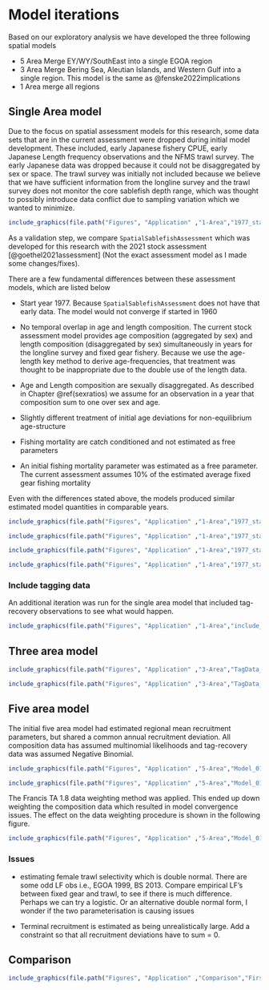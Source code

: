 # Model iterations {#modelIterations}

Based on our exploratory analysis we have developed the three following spatial models

- 5 Area Merge EY/WY/SouthEast into a single EGOA region
- 3 Area Merge Bering Sea, Aleutian Islands, and Western Gulf into a single region. This model is the same as @fenske2022implications
- 1 Area merge all regions


## Single Area model {-}

Due to the focus on spatial assessment models for this research, some data sets that are in the current assessment were dropped during initial model development. These included, early Japanese fishery CPUE, early Japanese Length frequency observations and the NFMS trawl survey. The early Japanese data was dropped because it could not be disaggregated by sex or space. The trawl survey was initially not included because we believe that we have sufficient information from the longline survey and the trawl survey does not monitor the core sablefish depth range, which was thought to possibly introduce data conflict due to sampling variation which we wanted to minimize.

```r
include_graphics(file.path("Figures", "Application" ,"1-Area","1977_start","Observation_Frequency.png"))
```


As a validation step, we compare `SpatialSablefishAssessment` which was developed for this research with the 2021 stock assessment [@goethel2021assessment] (Not the exact assessment model as I made some changes/fixes).

There are a few fundamental differences between these assessment models, which are listed below


- Start year 1977. Because `SpatialSablefishAssessment` does not have that early data. The model would not converge if started in 1960
- No temporal overlap in age and length composition. The current stock assessment model provides age composition (aggregated by sex) and length composition (disaggregated by sex) simultaneously in years for the longline survey and fixed gear fishery. Because we use the age-length key method to derive age-frequencies, that treatment was thought to be inappropriate due to the double use of the length data.
- Age and Length composition are sexually disaggregated. As described in Chapter \@ref(sexratios) we assume for an observation in a year that composition sum to one over sex and age.

- Slightly different treatment of initial age deviations for non-equilibrium age-structure

- Fishing mortality are catch conditioned and not estimated as free parameters

- An initial fishing mortality parameter was estimated as a free parameter. The current assessment assumes 10\% of the estimated average fixed gear fishing mortality


Even with the differences stated above, the models produced similar estimated model quantities in comparable years.



```r
include_graphics(file.path("Figures", "Application" ,"1-Area","1977_start","compare_SSB.png"))
```

```r
include_graphics(file.path("Figures", "Application" ,"1-Area","1977_start","compare_Fs.png"))
```

```r
include_graphics(file.path("Figures", "Application" ,"1-Area","1977_start","compare_Recruitment.png"))
```

```r
include_graphics(file.path("Figures", "Application" ,"1-Area","1977_start","compare_srv1_dom_ll.png"))
```


### Include tagging data {-}

An additional iteration was run for the single area model that included tag-recovery observations to see what would happen. 


```r
include_graphics(file.path("Figures", "Application" ,"1-Area","include_tag_data","SSB_w_wo_tag.png"))
```


## Three area model {-}


```r
include_graphics(file.path("Figures", "Application" ,"3-Area","TagData_01","Est_movement.png"))
```



```r
include_graphics(file.path("Figures", "Application" ,"3-Area","TagData_01","regional_ssb.png"))
```

## Five area model {-}

The initial five area model had estimated regional mean recruitment parameters, but shared a common annual recruitment deviation. All composition data has assumed multinomial likelihoods and tag-recovery data was assumed Negative Binomial.

```r
include_graphics(file.path("Figures", "Application" ,"5-Area","Model_01","Est_movement.png"))
```


```r
include_graphics(file.path("Figures", "Application" ,"5-Area","Model_01","regional_ssb.png"))
```


The Francis TA 1.8 data weighting method was applied. This ended up down weighting the composition data which resulted in model convergence issues. The effect on the data weighting procedure is shown in the following figure.

```r
include_graphics(file.path("Figures", "Application" ,"5-Area","Model_01","ReWeighted_SSBs.png"))
```


### Issues {-}


- estimating female trawl selectivity which is double normal. There are some odd LF obs i.e., EGOA 1999, BS 2013. Compare empirical LF's between fixed gear and trawl, to see if there is much difference. Perhaps we can try a logistic. Or an alternative double normal form, I wonder if the two parameterisation is causing issues

- Terminal recruitment is estimated as being unrealistically large. Add a constraint so that all recruitment deviations have to sum = 0.

## Comparison {-}


```r
include_graphics(file.path("Figures", "Application" ,"Comparison","FirstAttempt","SSB_summarise_over_models.png"))
```
